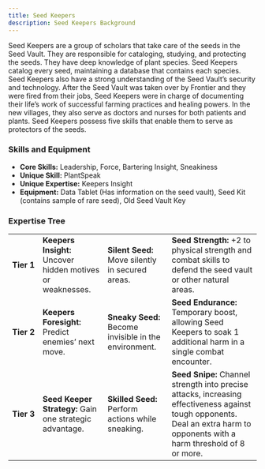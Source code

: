 ```yaml
---
title: Seed Keepers
description: Seed Keepers Background
---
```


Seed Keepers are a group of scholars that take care of the seeds in the Seed Vault. They are responsible for cataloging, studying, and protecting the seeds. They have deep knowledge of plant species. Seed Keepers catalog every seed, maintaining a database that contains each species. Seed Keepers also have a strong understanding of the Seed Vault’s security and technology. After the Seed Vault was taken over by Frontier and they were fired from their jobs, Seed Keepers were in charge of documenting their life’s work of successful farming practices and healing powers. In the new villages, they also serve as doctors and nurses for both patients and plants. Seed Keepers possess five skills that enable them to serve as protectors of the seeds. 

### Skills and Equipment
- **Core Skills:** Leadership, Force, Bartering Insight, Sneakiness
- **Unique Skill:** PlantSpeak
- **Unique Expertise:** Keepers Insight
- **Equipment:** Data Tablet (Has information on the seed vault), Seed Kit (contains sample of rare seed), Old Seed Vault Key

### Expertise Tree
|   |   |   |   |
|---|---|---|---|
| **Tier&nbsp;1** | **Keepers Insight:** Uncover hidden motives or weaknesses. | **Silent Seed:** Move silently in secured areas.      | **Seed Strength:** +2 to physical strength and combat skills to defend the seed vault or other natural areas.                                                                |
| **Tier&nbsp;2** | **Keepers Foresight:** Predict enemies’ next move.         | **Sneaky Seed:** Become invisible in the environment. | **Seed Endurance:** Temporary boost, allowing Seed Keepers to soak 1 additional harm in a single combat encounter.                                                           |
| **Tier&nbsp;3** | **Seed Keeper Strategy:** Gain one strategic advantage.    | **Skilled Seed:** Perform actions while sneaking.     | **Seed Snipe:** Channel strength into precise attacks, increasing effectiveness against tough opponents. Deal an extra harm to opponents with a harm threshold of 8 or more. |
